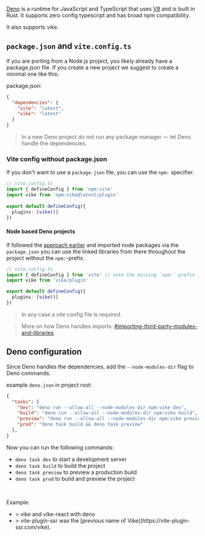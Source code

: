 
<CommunityNote tool="deno" url="https://deno.land" />

[Deno](https://deno.land) is a runtime for JavaScript and TypeScript that uses [V8](https://v8.dev/) and is built in Rust. It supports zero config typescript and has broad npm compatibility.

It also supports vike.

## `package.json` and `vite.config.ts`

If you are porting from a Node.js project, you likely already have a package.json file. If you create a new project we suggest to create a minimal one like this:
 
package.json:
```json
{
  "dependencies": {
    "vite": "latest",
    "vike": "latest"
  }
}
```

> In a new Deno project do not run any package manager — let Deno handle the dependencies.

### Vite config without package.json

If you don't want to use a `package.json` file, you can use the `npm:` specifier.

```ts
// vite.config.ts
import { defineConfig } from 'npm:vite'
import vike from 'npm:vike@latest/plugin'
 
export default defineConfig({
  plugins: [vike()]
})
```

#### Node based Deno projects

If followed the [approach earlier](#package-json-and-vite-config-ts) and imported node packages via the `package.json` you can use the linked libraries from there throughout the project without the `npm:`-prefix.

```ts
// vite.config.ts
import { defineConfig } from 'vite' // note the missing `npm:` prefix
import vike from 'vike/plugin'

export default defineConfig({
  plugins: [vike()]
})
```

> In any case a vite config file is required.

> More on how Deno handles imports: [#importing-third-party-modules-and-libraries](https://docs.deno.com/runtime/fundamentals/modules/#importing-third-party-modules-and-libraries)


## Deno configuration

Since Deno handles the dependencies, add the `--node-modules-dir` flag to Deno commands.

example `deno.json` in project root:
```json
{
  "tasks": {
    "dev": "deno run --allow-all --node-modules-dir npm:vike dev",
    "build": "deno run --allow-all --node-modules-dir npm:vike build",
    "preview": "deno run --allow-all --node-modules-dir npm:vike preview",
    "prod": "deno task build && deno task preview"
  },
}
```

Now you can run the following commands:
 - `deno task dev` to start a development server
 - `deno task build` to build the project
 - `deno task preview` to preview a production build
 - `deno task prod` to build and preview the project

<br />

Example:
 - <Example timestamp="2025.10" repo="richard-unterberg/deno-vike-react" />
   > vike and vike-react with deno
 - <Example timestamp="2023.04" repo="brillout/vps-deno" />
   > vite-plugin-ssr was the [previous name of Vike](https://vite-plugin-ssr.com/vike).

